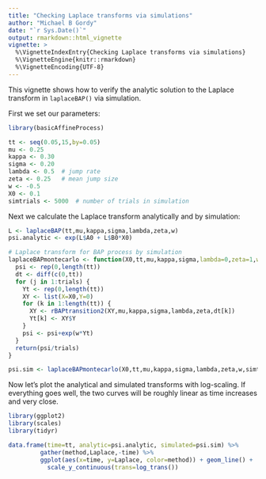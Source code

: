 ```yaml
---
title: "Checking Laplace transforms via simulations"
author: "Michael B Gordy"
date: "`r Sys.Date()`"
output: rmarkdown::html_vignette
vignette: >
  %\VignetteIndexEntry{Checking Laplace transforms via simulations}
  %\VignetteEngine{knitr::rmarkdown}
  %\VignetteEncoding{UTF-8}
---
```


This vignette shows how to verify the analytic solution to the Laplace transform in `laplaceBAP()` via simulation. 

First we set our parameters:
```r
library(basicAffineProcess)

tt <- seq(0.05,15,by=0.05)
mu <- 0.25
kappa <- 0.30  
sigma <- 0.20  
lambda <- 0.5  # jump rate
zeta <- 0.25   # mean jump size
w <- -0.5
X0 <- 0.1
simtrials <- 5000  # number of trials in simulation

```

Next we calculate the Laplace transform analytically and by simulation:
```r

L <- laplaceBAP(tt,mu,kappa,sigma,lambda,zeta,w)
psi.analytic <- exp(L$A0 + L$B0*X0)

# Laplace transform for BAP process by simulation
laplaceBAPmontecarlo <- function(X0,tt,mu,kappa,sigma,lambda=0,zeta=1,w=-1,trials) {
  psi <- rep(0,length(tt))
  dt <- diff(c(0,tt))
  for (j in 1:trials) {
    Yt <- rep(0,length(tt))
    XY <- list(X=X0,Y=0)
    for (k in 1:length(tt)) {
      XY <- rBAPtransition2(XY,mu,kappa,sigma,lambda,zeta,dt[k])
      Yt[k] <- XY$Y
    }
    psi <- psi+exp(w*Yt)
  }
  return(psi/trials)
}

psi.sim <- laplaceBAPmontecarlo(X0,tt,mu,kappa,sigma,lambda,zeta,w,simtrials)

```

Now let's plot the analytical and simulated transforms with log-scaling.  If everything goes well, the two curves will be roughly linear as time increases and very close.

```r
library(ggplot2)
library(scales)
library(tidyr)

data.frame(time=tt, analytic=psi.analytic, simulated=psi.sim) %>%
         gather(method,Laplace,-time) %>%
         ggplot(aes(x=time, y=Laplace, color=method)) + geom_line() +
           scale_y_continuous(trans=log_trans()) 
```



